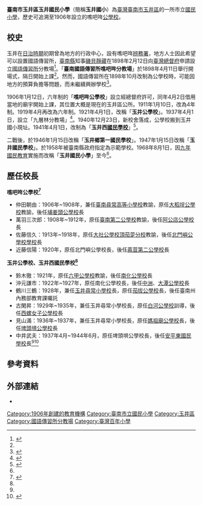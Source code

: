 {{coord|23.121423|120.458882|scale:10000|display=title}}
{{Infobox School
| name = 臺南市玉井區玉井國民小學
| image = 
| postcode = 714
| country = {{TWN}}
| type = 公立，市立國民小學
| affiliation = 臺南市政府教育局
| established = 1906年1月12日
| district = 玉井區三和里、三埔里、中正里、玉井-{里}-、玉田-{里}-、竹圍里、沙田-{里}-、豐里里
| president = 
| principal = 
| dean = 
| director = 
| staff = 17
| faculty = 48
| grades = 幼兒園、一年級、二年級、三年級、四年級、五年級、六年級
| gender =
| students = 405
| classes = 25（含幼兒園2班、補校1班、極重度班2班、特教巡迴班1班、學前特教巡迴輔導班1班）
| class = 
| area = 
| motto =
| mascot = 
| colors = 
| magazine = 
| location = 臺南市玉井區中正路1號
| tel = +886 6 574 2047
| fax = +886 6 574 5001
| website = {{URL|https://www.yjes.tn.edu.tw/}}
}}
'''臺南市玉井區玉井國民小學'''（簡稱'''玉井國小'''）為[[臺灣|臺灣]][[臺南市|臺南市]][[玉井區|玉井區]]的一所市立[[國民小學|國民小學]]，歷史可追溯至1906年設立的噍吧哖[[公學校|公學校]]。

== 校史 ==
玉井在[[台灣日治時期|日治時期]]初期曾為地方的行政中心，設有噍吧哖[[辨務署|辨務署]]，地方人士因此希望可以設置國語傳習所，[[臺南縣_(日治時期)|臺南縣]]知事[[磯貝靜藏|磯貝靜藏]]在1898年2月12日向[[臺灣總督府|臺灣總督府]]申請設立[[國語傳習所|國語傳習所]]分教場<ref name=":1">{{Cite web |date=1898 |title=臺南國語傳習所噍吧哖分教場設置認可 |url=https://onlinearchives.th.gov.tw/index.php?act=Display/image/1007892FE-xq=9# |publisher=國史館臺灣文獻館}}</ref>。「'''臺南國語傳習所噍吧哖分教場'''」於1898年4月11日舉行開場式，隔日開始上課<ref name=":1" />。然而，國語傳習所在1898年10月改制為公學校時，可能因地方的預算負擔等問題，而未繼續興辦學校<ref>{{Cite web|title=噍吧哖分教場ノ件（元臺南縣）|url=https://onlinearchives.th.gov.tw/index.php?act=Display/image/459343mUZVb9A#3FV1|date=1898|publisher=國史館臺灣文獻館}}</ref>。

1906年1月12日，六年制的「'''噍吧哖公學校'''」設立經總督府許可，同年4月2日借用當地的廟宇開始上課，其位置大概是現在的玉井區公所。1911年1月10日，改為4年制。1919年4月再改為六年制。1921年4月1日，改稱「'''玉井公學校'''」。1937年4月1日，設立「九層林分教場」<ref name=":2">{{Cite book|title=臺南州教育誌|last=柯|first=萬榮|publisher=昭和新報社臺南支局|year=1937-08-31}}</ref>。1940年12月23日，新校舍落成，公學校搬到玉井國小現址。1941年4月1日，改制為「'''玉井西[[國民學校|國民學校]]'''」<ref name=":0">{{Cite web|title=育才的搖籃|url=http://sheng.phy.nknu.edu.tw/wjs304011.htm|publisher=阿盛的故鄉|access-date=2021-03-30|archive-date=2015-06-26|archive-url=https://web.archive.org/web/20150626220054/http://sheng.phy.nknu.edu.tw/wjs304011.htm|dead-url=no}}</ref>。

二戰後，於1946年1月15日改稱「'''玉井鄉第一國民學校'''」。1947年1月15日改稱「'''玉井國民學校'''」。於1958年被臺南縣政府指定為示範學校。1968年8月1日，因[[九年國民教育|九年國民教育]]實施而改稱「'''玉井國民小學'''」至今<ref name=":0" />。 

== 歷任校長 ==
'''噍吧哖公學校<ref name=":32">{{Cite web |title=臺灣總督府職員錄系統 |url=https://who.ith.sinica.edu.tw/ |publisher=中央研究院臺灣史研究所}}</ref>'''

* 仲田朝由：1906年~1908年，兼任[[臺南市北區公園國民小學|臺南尋常高等小學校]]教諭，原任[[臺北市大同區太平國民小學|大稻埕公學校]]教諭，後任[[臺南市永康區永康國民小學|埔姜頭公學校]]長
* 萬羽三次郎：1908年~1912年，原任[[臺南第二公學校|臺南第二公學校]]教諭，後任[[高雄市岡山區岡山國民小學|阿公店公學校]]長
* 佐藤信久：1913年~1918年，原任[[高雄市茄萣區茄萣國民小學|大社公學校頂茄萣分校]]教諭，後任[[臺南市北門區北門國民小學|北門嶼公學校學校]]長
* 近藤信陽：1920年，原任北門嶼公學校長，後任[[臺南市麻豆區培文國民小學|蔴荳第二公學校]]長

'''玉井公學校、玉井西國民學校<ref name=":32" />'''

* 鈴木徹：1921年，原任[[六甲公學校|六甲公學校]]教諭，後任[[臺南市南化區南化國民小學|南化公學校]]長
* 沖元謙市：1922年~1927年，原任南化公學校長，後任[[臺南市仁德區依仁國民小學|中洲]]、[[臺南市歸仁區大潭國民小學|大潭公學校]]長
* 鶴川三鶴：1928年，兼任[[臺南市立玉井國民中學|玉井尋常小學校]]長，原任[[臺南市善化區茄拔國民小學|茄拔公學校]]長，後任臺南州內務部教育課囑託
* 古閑昇：1929年~1935年，兼任玉井尋常小學校長，原任[[臺南市白河區白河國民小學|白河公學校]]訓導，後任[[雲林縣西螺鎮中山國民小學|西螺女子公學校]]長
* 見山滿：1936年~1937年，兼任玉井尋常小學校長，原任[[臺南市歸仁區保西國民小學|媽祖廟公學校]]長，後任[[埤頭埧公學校|埤頭埧公學校]]長
* 中井武夫：1937年4月~1944年6月，原任埤頭埧公學校長，後任[[臺南市安平區石門國民小學|安平東國民學校]]長<ref name=":2" /><ref>{{Cite news|title=中井武夫外六名（所屬官署）|author=臺灣總督府|work=臺灣總督府官報|date=1944|url=https://onlinearchives.th.gov.tw/index.php?act=Display/image/1007938qQXRAAm#}}</ref>

== 參考資料 ==
<references />

== 外部連結 ==
* {{URL|https://www.yjes.tn.edu.tw/|臺南市玉井區玉井國民小學}}

{{臺南市國民中小學}}

[[Category:1906年創建的教育機構|Category:1906年創建的教育機構]]
[[Category:臺南市立國民小學|Category:臺南市立國民小學]]
[[Category:玉井區|Category:玉井區]]
[[Category:國語傳習所分教場|Category:國語傳習所分教場]]
[[Category:臺灣百年小學|Category:臺灣百年小學]]
